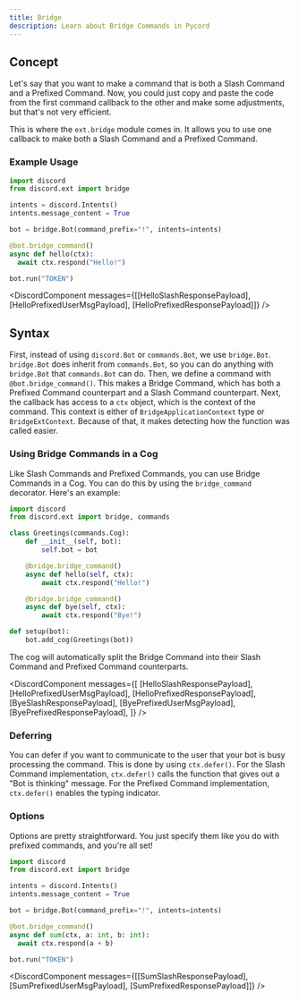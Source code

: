 ```yaml
---
title: Bridge
description: Learn about Bridge Commands in Pycord
---
```



## Concept

Let's say that you want to make a command that is both a Slash Command and a Prefixed Command. Now, you could just copy and paste the code from the first command callback to the other and make some adjustments, but that's not very efficient.

This is where the `ext.bridge` module comes in. It allows you to use one callback to make both a Slash Command and a Prefixed Command.

### Example Usage

```py
import discord
from discord.ext import bridge

intents = discord.Intents()
intents.message_content = True

bot = bridge.Bot(command_prefix="!", intents=intents)

@bot.bridge_command()
async def hello(ctx):
  await ctx.respond("Hello!")

bot.run("TOKEN")
```

<DiscordComponent messages={[[HelloSlashResponsePayload], [HelloPrefixedUserMsgPayload], [HelloPrefixedResponsePayload]]} />

## Syntax

First, instead of using `discord.Bot` or `commands.Bot`, we use `bridge.Bot`. `bridge.Bot` does inherit from `commands.Bot`, so you can do anything with `bridge.Bot` that `commands.Bot` can do.
Then, we define a command with `@bot.bridge_command()`. This makes a Bridge Command, which has both a Prefixed Command counterpart and a Slash Command counterpart.
Next, the callback has access to a `ctx` object, which is the context of the command. This context is either of `BridgeApplicationContext` type or `BridgeExtContext`. Because of that, it makes detecting how the function was called easier.

### Using Bridge Commands in a Cog

Like Slash Commands and Prefixed Commands, you can use Bridge Commands in a Cog. You can do this by using the `bridge_command` decorator. Here's an example:

```py
import discord
from discord.ext import bridge, commands

class Greetings(commands.Cog):
    def __init__(self, bot):
        self.bot = bot

    @bridge.bridge_command()
    async def hello(self, ctx):
        await ctx.respond("Hello!")

    @bridge.bridge_command()
    async def bye(self, ctx):
        await ctx.respond("Bye!")

def setup(bot):
    bot.add_cog(Greetings(bot))
```

The cog will automatically split the Bridge Command into their Slash Command and Prefixed Command counterparts.

<DiscordComponent
    messages={[
        [HelloSlashResponsePayload],
        [HelloPrefixedUserMsgPayload],
        [HelloPrefixedResponsePayload],
        [ByeSlashResponsePayload],
        [ByePrefixedUserMsgPayload],
        [ByePrefixedResponsePayload],
    ]}
/>

### Deferring

You can defer if you want to communicate to the user that your bot is busy processing the command. This is done by using `ctx.defer()`. For the Slash Command implementation, `ctx.defer()` calls the function that gives out a "Bot is thinking" message. For the Prefixed Command implementation, `ctx.defer()` enables the typing indicator.

### Options

Options are pretty straightforward. You just specify them like you do with prefixed commands, and you're all set!

```py
import discord
from discord.ext import bridge

intents = discord.Intents()
intents.message_content = True

bot = bridge.Bot(command_prefix="!", intents=intents)

@bot.bridge_command()
async def sum(ctx, a: int, b: int):
  await ctx.respond(a + b)

bot.run("TOKEN")
```

<DiscordComponent messages={[[SumSlashResponsePayload], [SumPrefixedUserMsgPayload], [SumPrefixedResponsePayload]]} />
